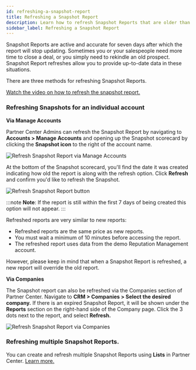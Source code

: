 ```yaml
---
id: refreshing-a-snapshot-report
title: Refreshing a Snapshot Report
description: Learn how to refresh Snapshot Reports that are older than seven days to provide up-to-date data for prospects.
sidebar_label: Refreshing a Snapshot Report
---
```


Snapshot Reports are active and accurate for seven days after which the report will stop updating. Sometimes you or your salespeople need more time to close a deal, or you simply need to rekindle an old prospect. Snapshot Report refreshes allow you to provide up-to-date data in these situations.

There are three methods for refreshing Snapshot Reports.

[Watch the video on how to refresh the snapshot report.](#h_01G7QK0R7E0V74BYW0NSV442MD)

### **Refreshing Snapshots for an individual account**

**Via Manage Accounts**

Partner Center Admins can refresh the Snapshot Report by navigating to **Accounts > Manage Accounts** and opening up the Snapshot scorecard by clicking the **Snapshot icon** to the right of the account name.

![Refresh Snapshot Report via Manage Accounts](./img/snapshot-report/refresh-snapshot-manage-accounts.jpg)

At the bottom of the Snapshot scorecard, you'll find the date it was created indicating how old the report is along with the refresh option. Click **Refresh** and confirm you'd like to refresh the Snapshot.

![Refresh Snapshot Report button](./img/snapshot-report/refresh-snapshot-button.jpg)

:::note
**Note**: If the report is still within the first 7 days of being created this option will not appear.
:::

Refreshed reports are very similar to new reports:

* Refreshed reports are the same price as new reports.
* You must wait a minimum of 10 minutes before accessing the report.
* The refreshed report uses data from the demo Reputation Management account.

However, please keep in mind that when a Snapshot Report is refreshed, a new report will override the old report.

**Via Companies**

The Snapshot report can also be refreshed via the Companies section of Partner Center. Navigate to **CRM > Companies > Select the desired company.** If there is an expired Snapshot Report, it will be shown under the **Reports** section on the right-hand side of the Company page. Click the 3 dots next to the report, and select **Refresh.**

![Refresh Snapshot Report via Companies](./img/snapshot-report/refresh-snapshot-companies.jpg)

### **Refreshing multiple Snapshot Reports.**

You can create and refresh multiple Snapshot Reports using **Lists** in Partner Center. [Learn more.](/snapshot-report/create-snapshot-reports#creating-multiple-snapshot-reports)